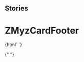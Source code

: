 
## Stories

<Meta title="Myz/MyzCard/ZMyzCardFooter" component="z-myz-card-footer" />

# ZMyzCardFooter

<Preview>
  <Story name="z-myz-card-footer">
    {html` <z-myz-card-footer
      autori="${text("autori", "Authors")}"
      cardtype="${text("cardtype", "reale")}"
      faded="${boolean("faded", false)}"
      isbn="${text("isbn", "97-88-80-8620-710")}"
      titolo="${text("titolo", "title")}"
      opened="${boolean("opened", false)}"
    />`}
  </Story>
</Preview>

{" "}

<Props of="z-myz-card-footer" />
